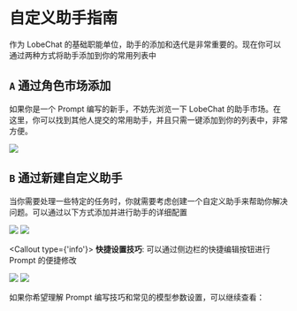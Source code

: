 
# 自定义助手指南

作为 LobeChat 的基础职能单位，助手的添加和迭代是非常重要的。现在你可以通过两种方式将助手添加到你的常用列表中

## `A` 通过角色市场添加

如果你是一个 Prompt 编写的新手，不妨先浏览一下 LobeChat 的助手市场。在这里，你可以找到其他人提交的常用助手，并且只需一键添加到你的列表中，非常方便。

![](https://github-production-user-asset-6210df.s3.amazonaws.com/17870709/279588466-4c32041b-a8e6-4703-ba4a-f91b7800e359.png)

## `B` 通过新建自定义助手

当你需要处理一些特定的任务时，你就需要考虑创建一个自定义助手来帮助你解决问题。可以通过以下方式添加并进行助手的详细配置

![](https://github-production-user-asset-6210df.s3.amazonaws.com/17870709/279587283-a3ea8dfd-70fb-47ee-ab00-e3911ac6a939.png) ![](https://github-production-user-asset-6210df.s3.amazonaws.com/17870709/279587292-a3d102c6-f61e-4578-91f1-c0a4c97588e1.png)

<Callout type={'info'}>
  **快捷设置技巧**: 可以通过侧边栏的快捷编辑按钮进行 Prompt 的便捷修改

</Callout>

![](https://github-production-user-asset-6210df.s3.amazonaws.com/17870709/279587294-388d1877-193e-4a50-9fe8-8fbcc3ccefa0.png) ![](https://github-production-user-asset-6210df.s3.amazonaws.com/17870709/279587298-333da153-13b8-4557-a0a2-cff55e7bc1c0.png)

如果你希望理解 Prompt 编写技巧和常见的模型参数设置，可以继续查看：

<Cards>
  <Cards.Card href={'/zh/usage/agents/prompt'} title={'Prompt 使用指南'}></Cards.Card>
  <Cards.Card href={'/zh/usage/agents/model'} title={'大语言模型使用指南'}></Cards.Card>
</Cards>
